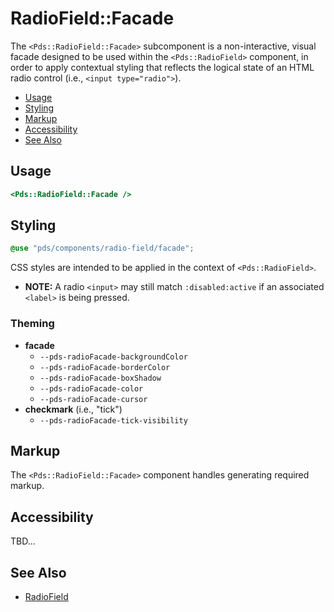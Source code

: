
# RadioField::Facade
The `<Pds::RadioField::Facade>` subcomponent is a non-interactive, visual
facade designed to be used within the `<Pds::RadioField>` component, in
order to apply contextual styling that reflects the logical state of an HTML
radio control (i.e., `<input type="radio">`).

- [Usage](#usage)
- [Styling](#styling)
- [Markup](#markup)
- [Accessibility](#accessibility)
- [See Also](#see-also)


## Usage

```handlebars
<Pds::RadioField::Facade />
```
<ArgsTable of="PdsRadioFieldFacade" />


## Styling
```scss
@use "pds/components/radio-field/facade";
```

CSS styles are intended to be applied in the context of `<Pds::RadioField>`.

* **NOTE:** A radio `<input>` may still match `:disabled:active` if an
  associated `<label>` is being pressed.

### Theming

* **facade**
  * `--pds-radioFacade-backgroundColor`
  * `--pds-radioFacade-borderColor`
  * `--pds-radioFacade-boxShadow`
  * `--pds-radioFacade-color`
  * `--pds-radioFacade-cursor`
* **checkmark** (i.e., "tick")
  * `--pds-radioFacade-tick-visibility`


## Markup
The `<Pds::RadioField::Facade>` component handles generating required markup.


## Accessibility
TBD...


## See Also
- [RadioField](?path=/docs/components-radiofield--index)
